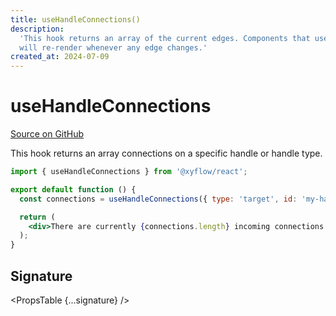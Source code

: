 ```yaml
---
title: useHandleConnections()
description:
  'This hook returns an array of the current edges. Components that use this hook
  will re-render whenever any edge changes.'
created_at: 2024-07-09
---
```



# useHandleConnections

[Source on GitHub](https://github.com/xyflow/xyflow/blob/main/packages/react/src/hooks/useHandleConnections.ts)

This hook returns an array connections on a specific handle or handle type.

```jsx
import { useHandleConnections } from '@xyflow/react';

export default function () {
  const connections = useHandleConnections({ type: 'target', id: 'my-handle' });

  return (
    <div>There are currently {connections.length} incoming connections!</div>
  );
}
```

## Signature

<PropsTable {...signature} />
